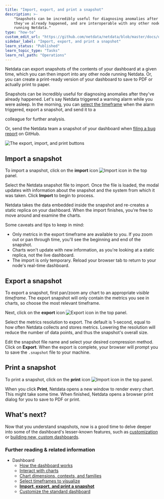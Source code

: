 ```yaml
---
title: "Import, export, and print a snapshot"
description: >-
    "Snapshots can be incredibly useful for diagnosing anomalies after 
    they've already happened, and are interoperable with any other node 
    running Netdata."
type: "how-to"
custom_edit_url: "https://github.com/netdata/netdata/blob/master/docs/dashboard/import-export-print-snapshot.md"
sidebar_label: "Import, export, and print a snapshot"
learn_status: "Published"
learn_topic_type: "Tasks"
learn_rel_path: "Operations"
---
```



Netdata can export snapshots of the contents of your dashboard at a given time, which you can then import into any other
node running Netdata. Or, you can create a print-ready version of your dashboard to save to PDF or actually print to
paper.

Snapshots can be incredibly useful for diagnosing anomalies after they've already happened. Let's say Netdata triggered a warning alarm while you were asleep. In the morning, you can [select the
timeframe](https://github.com/netdata/netdata/blob/master/docs/dashboard/visualization-date-and-time-controls.md) when the alarm triggered, export a snapshot, and send it to a

colleague for further analysis.

Or, send the Netdata team a snapshot of your dashboard when [filing a bug
report](https://github.com/netdata/netdata/issues/new?assignees=&labels=bug%2Cneeds+triage&template=BUG_REPORT.yml) on
GitHub.

![The export, import, and print
buttons](https://user-images.githubusercontent.com/1153921/114218399-360fb600-991e-11eb-8dea-fabd2bffc5b3.gif)

## Import a snapshot

To import a snapshot, click on the **import** icon ![Import
icon](https://raw.githubusercontent.com/netdata/netdata-ui/98e31799c1ec0983f433537ff16d2ac2b0d994aa/src/components/icon/assets/upload.svg)
in the top panel.

Select the Netdata snapshot file to import. Once the file is loaded, the modal updates with information about the
snapshot and the system from which it was taken. Click **Import** to begin to process.

Netdata takes the data embedded inside the snapshot and re-creates a static replica on your dashboard. When the import
finishes, you're free to move around and examine the charts. 

Some caveats and tips to keep in mind:

- Only metrics in the export timeframe are available to you. If you zoom out or pan through time, you'll see the
  beginning and end of the snapshot.
- Charts won't update with new information, as you're looking at a static replica, not the live dashboard.
- The import is only temporary. Reload your browser tab to return to your node's real-time dashboard.

## Export a snapshot

To export a snapshot, first pan/zoom any chart to an appropriate _visible timeframe_. The export snapshot will only
contain the metrics you see in charts, so choose the most relevant timeframe.

Next, click on the **export** icon ![Export
icon](https://raw.githubusercontent.com/netdata/netdata-ui/98e31799c1ec0983f433537ff16d2ac2b0d994aa/src/components/icon/assets/download.svg)
in the top panel.

Select the metrics resolution to export. The default is 1-second, equal to how often Netdata collects and stores
metrics. Lowering the resolution will reduce the number of data points, and thus the snapshot's overall size.

Edit the snapshot file name and select your desired compression method. Click on **Export**. When the export is
complete, your browser will prompt you to save the `.snapshot` file to your machine.

## Print a snapshot

To print a snapshot, click on the **print** icon ![Import
icon](https://raw.githubusercontent.com/netdata/netdata-ui/98e31799c1ec0983f433537ff16d2ac2b0d994aa/src/components/icon/assets/print.svg)
in the top panel.

When you click **Print**, Netdata opens a new window to render every chart. This might take some time. When finished,
Netdata opens a browser print dialog for you to save to PDF or print.

## What's next?

Now that you understand snapshots, now is a good time to delve deeper into some of the dashboard's lesser-known
features, such as [customization](https://github.com/netdata/netdata/blob/master/docs/dashboard/customize.md) or [building new, custom
dashboards](https://github.com/netdata/netdata/blob/master/web/gui/custom/README.md).

### Further reading & related information

- Dashboard
  - [How the dashboard works](https://github.com/netdata/netdata/blob/master/docs/dashboard/how-dashboard-works.md)
  - [Interact with charts](https://github.com/netdata/netdata/blob/master/docs/dashboard/interact-charts.md)
  - [Chart dimensions, contexts, and families](https://github.com/netdata/netdata/blob/master/docs/dashboard/dimensions-contexts-families.md)
  - [Select timeframes to visualize](https://github.com/netdata/netdata/blob/master/docs/dashboard/visualization-date-and-time-controls.md)
  - **[Import, export, and print a snapshot](https://github.com/netdata/netdata/blob/master/docs/dashboard/import-export-print-snapshot.md)**
  - [Customize the standard dashboard](https://github.com/netdata/netdata/blob/master/docs/dashboard/customize.md)
